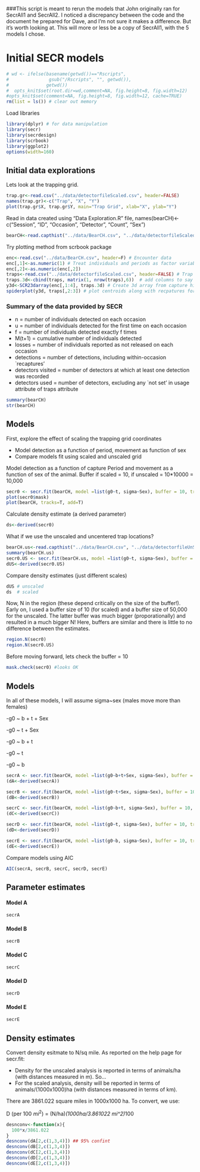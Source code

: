 ###This script is meant to rerun the models that John originally ran for SecrAll1 and SecrAll2. I noticed a discrepancy between the code and the document he prepared for Dave, and I'm not sure it makes a difference. But it's worth looking at. This will more or less be a copy of SecrAll1, with the 5 models I chose. 

# Initial SECR models 


```r
# wd <- ifelse(basename(getwd())=="Rscripts", 
#               gsub("/Rscripts", "", getwd()),
#              getwd())
#  opts_knit$set(root.dir=wd,comment=NA, fig.height=8, fig.width=12)
#opts_knit$set(comment=NA, fig.height=8, fig.width=12, cache=TRUE)
rm(list = ls()) # clear out memory
```

Load libraries

```r
library(dplyr) # for data manipulation
library(secr) 
library(secrdesign)
library(scrbook)
library(ggplot2)
options(width=160)
```

## Initial data explorations
Lets look at the trapping grid.   


```r
trap.gr<-read.csv("../data/detectorfileScaled.csv", header=FALSE)
names(trap.gr)<-c("Trap", "X", "Y")
plot(trap.gr$X, trap.gr$Y, main="Trap Grid", xlab="X", ylab="Y") 
```

Read in data created using "Data Exploration.R" file, names(bearCH)<-c("Session", "ID", "Occasion", "Detector", "Count", "Sex")

```r
bearCH<-read.capthist("../data/BearCH.csv", "../data/detectorfileScaled.csv",  detector= 'proximity', covnames="Sex")
```

Try plotting method from scrbook package 

```r
enc<-read.csv("../data/BearCH.csv", header=F) # Encounter data
enc[,1]<-as.numeric(1) # Treat individuals and periods as factor variables
enc[,2]<-as.numeric(enc[,2])
traps<-read.csv("../data/detectorfileScaled.csv", header=FALSE) # Trap data
traps.3d<-cbind(traps, matrix(1, nrow(traps),6))  # add columns to say when traps were active
y3d<-SCR23darray(enc[,1:4], traps.3d) # Create 3d array from capture history
spiderplot(y3d, traps[,2:3]) # plot centroids along with recpatures for each individual
```

### Summary of the data provided by SECR

- n = number of individuals detected on each occasion
- u = number of individuals detected for the first time on each occasion
- f =  number of individuals detected exactly f times
- M(t+1) =  cumulative number of individuals detected
- losses	= number of individuals reported as not released on each occasion
- detections	= number of detections, including within-occasion `recaptures'
- detectors visited = number of detectors at which at least one detection was recorded
- detectors used =  number of detectors, excluding any `not set' in usage attribute of traps attribute

```r
summary(bearCH)
str(bearCH)
```

## Models 

First, explore the effect of scaling the trapping grid coordinates

- Model detection as a function of period, movement as function of sex
- Compare models fit using scaled and unscaled grid

Model detection as a function of capture Period and movement as a function of sex of the animal.
Buffer if scaled = 10, if unscaled = 10*10000 = 10,000

```r
secr0 <- secr.fit(bearCH, model =list(g0~t, sigma~Sex), buffer = 10, trace = FALSE, CL=TRUE) # null model
plot(secr0$mask)
plot(bearCH, tracks=T, add=T)
```

Calculate density estimate (a derived parameter)

```r
ds<-derived(secr0)
```

What if we use the unscaled and uncentered trap locations?

```r
bearCH.us<-read.capthist("../data/BearCH.csv", "../data/detectorfileUnScaled.csv",  detector= 'proximity', covnames="Sex")
summary(bearCH.us)
secr0.US <- secr.fit(bearCH.us, model =list(g0~t, sigma~Sex), buffer = 10000, trace = FALSE, CL=TRUE) # null model
dUS<-derived(secr0.US)
```

Compare density estimates (just different scales)  

```r
dUS # unscaled
ds  # scaled
```

Now, N in the region (these depend critically on the size of the buffer!).  Early on, I used a buffer size of 10 (for scaled) and a buffer
size of 50,000 for the unscaled. The latter buffer was much bigger (proporationally) and resulted in a much bigger N! Here, buffers are similar
and there is little to no difference between the estimates.

```r
region.N(secr0)
region.N(secr0.US)
```

Before moving forward, lets check the buffer = 10

```r
mask.check(secr0) #looks OK
```

## Models

In all of these models, I will assume sigma~sex (males move more than females)

-g0 ~  b + t + Sex

-g0 ~  t + Sex

-g0 ~  b + t

-g0 ~  t

-g0 ~  b


```r
secrA <- secr.fit(bearCH, model =list(g0~b+t+Sex, sigma~Sex), buffer = 10, trace = FALSE, CL=TRUE) # null model
(dA<-derived(secrA))
```

```r
secrB <- secr.fit(bearCH, model =list(g0~t+Sex, sigma~Sex), buffer = 10, trace = FALSE, CL=TRUE) # null model
(dB<-derived(secrB))
```

```r
secrC <- secr.fit(bearCH, model =list(g0~b+t, sigma~Sex), buffer = 10, trace = FALSE, CL=TRUE) # null model
(dC<-derived(secrC))
```

```r
secrD <- secr.fit(bearCH, model =list(g0~t, sigma~Sex), buffer = 10, trace = FALSE, CL=TRUE) # null model
(dD<-derived(secrD))
```

```r
secrE <- secr.fit(bearCH, model =list(g0~b, sigma~Sex), buffer = 10, trace = FALSE, CL=TRUE) # null model
(dE<-derived(secrE))
```

Compare models using AIC  

```r
AIC(secrA, secrB, secrC, secrD, secrE)
```

## Parameter estimates  

#### Model A

```r
secrA
```

#### Model B

```r
secrB
```

#### Model C  

```r
secrC
```

#### Model D

```r
secrD
```

#### Model E

```r
secrE
```

## Density estimates

Convert density esitmate to N/sq mile.  As reported on the help page for secr.fit:
  
  - Density for the unscaled analysis is reported in terms of animals/ha (with distances measured in m). So...
- For the scaled analysis, density will be reported in terms of animals/(1000x1000)ha (with distances measured 
                                                                                       in terms of km).  

There are 3861.022 square miles in 1000x1000 ha.  To convert, we use:
  
  D (per 100 $mi^2$) = (N/ha)*(1000ha/3.861022 mi^2)*100  


```r
desnconv<-function(x){
  100*x/3861.022
}
desnconv(dA[2,c(1,3,4)]) ## 95% confint
desnconv(dB[2,c(1,3,4)]) 
desnconv(dC[2,c(1,3,4)]) 
desnconv(dD[2,c(1,3,4)])  
desnconv(dE[2,c(1,3,4)]) 
```
